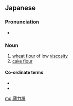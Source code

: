 ==Japanese==
{{ja-kanjitab|はく|りき|こ}}

===Pronunciation===
* {{ja-pron|はくりきこ}}

===Noun===
{{ja-noun|はくりきこ}}
# [[wheat]] [[flour]] of low [[viscosity]]
# [[cake flour]]

====Co-ordinate terms====
* {{ja-r|中力粉|gloss=[[plain flour]]|ちゅうりきこ}}
* {{ja-r|強力粉|gloss=[[strong flour]]|きょうりきこ}}
[[mg:薄力粉]]